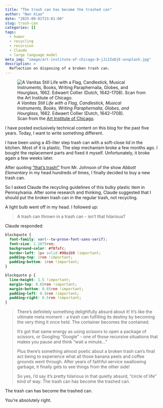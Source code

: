 ```yaml
---
title: "The trash can has become the trashed can"
author: "Nan Xiao"
date: "2025-09-01T23:01:00"
slug: trash-can
categories: []
tags:
  - humor
  - recycling
  - recursion
  - Claude
  - large language model
meta_img: "image/art-institute-of-chicago-8-jJi2ZoDjE-unsplash.jpg"
description: >
  Reflection on disposing of a broken trash can.
---
```


![_A Vanitas Still Life with a Flag, Candlestick, Musical Instruments,
Books, Writing Paraphernalia, Globes, and Hourglass_, 1662.
Edwaert Collier (Dutch, 1642--1708).\
Scan from the [Art Institute of Chicago](https://unsplash.com/photos/8-jJi2ZoDjE).
](/image/art-institute-of-chicago-8-jJi2ZoDjE-unsplash.jpg)

I have posted exclusively technical content on this blog for the past five years.
Today, I want to write something different.

I have been using a 45-liter step trash can with a soft-close lid in the kitchen.
Most of it is plastic. The step mechanism broke a few months ago.
I bought the replacement parts and fixed it myself.
Unfortunately, it broke again a few weeks later.

After quoting ["that's trash!"
](https://www.reddit.com/r/AbbottElementary/comments/1d3gkwu/does_anyone_else_find_themselves_accidentally/)
from Mr. Johnson of the show _Abbott Elementary_ in my head
hundreds of times, I finally decided to buy a new trash can.

So I asked Claude the recycling guidelines of this bulky plastic item in
Pennsylvania. After some research and thinking, Claude suggested that I should
put the broken trash can in the regular trash, not recycling.

A light bulb went off in my head. I followed up:

> A trash can thrown in a trash can - isn't that hilarious?

Claude responded:

```css
blockquote {
  font-family: var(--tw-prose-font-sans-serif);
  font-size: 1.1875rem;
  background-color: #f8fafc;
  border-left: 1px solid #90a1b9 !important;
  padding-top: 1rem !important;
  padding-bottom: 1rem !important;
}

blockquote p {
  line-height: 1.5 !important;
  margin-top: 0.65rem !important;
  margin-bottom: 0.65rem !important;
  padding-left: 0.5rem !important;
  padding-right: 0.5rem !important;
}
```

> There's definitely something delightfully absurd about it! It's like the
> ultimate meta moment - a trash can fulfilling its destiny by becoming the
> very thing it once held. The container becomes the contained.
>
> It's got that same energy as using scissors to open a package of scissors,
> or Googling "Google" - one of those recursive situations that makes you
> pause and think "wait a minute..."
>
> Plus there's something almost poetic about a broken trash can's final act
> being to experience what all those banana peels and coffee grounds went through.
> After years of faithful service swallowing garbage, it finally gets to see
> things from the other side!
>
> So yes, I'd say it's pretty hilarious in that quietly absurd,
> "circle of life" kind of way. The trash can has become the trashed can.

The trash can has become the trashed can.

You're absolutely right.
